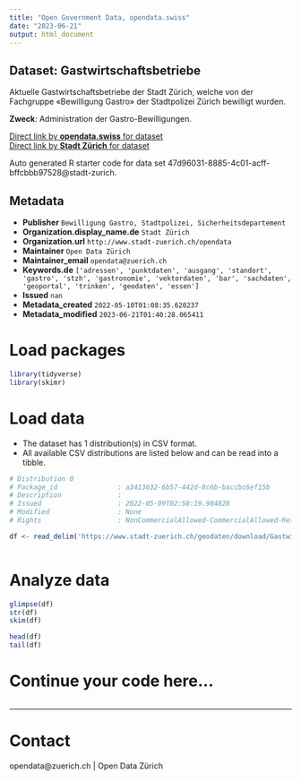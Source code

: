 ```yaml
---
title: "Open Government Data, opendata.swiss"
date: "2023-06-21"
output: html_document
---
```


## Dataset: Gastwirtschaftsbetriebe

Aktuelle Gastwirtschaftsbetriebe der Stadt Zürich, welche von der Fachgruppe «Bewilligung Gastro» der Stadtpolizei Zürich bewilligt wurden.

**Zweck**: Administration der Gastro-Bewilligungen.

[Direct link by **opendata.swiss** for dataset](https://opendata.swiss/de/dataset/gastwirtschaftsbetriebe)<br>
[Direct link by **Stadt Zürich** for dataset](https://data.stadt-zuerich.ch/dataset/geo_gastwirtschaftsbetriebe)

Auto generated R starter code for data set 47d96031-8885-4c01-acff-bffcbbb97528@stadt-zurich.

## Metadata

- **Publisher** `Bewilligung Gastro, Stadtpolizei, Sicherheitsdepartement`
- **Organization.display_name.de** `Stadt Zürich`
- **Organization.url** `http://www.stadt-zuerich.ch/opendata`
- **Maintainer** `Open Data Zürich`
- **Maintainer_email** `opendata@zuerich.ch`
- **Keywords.de** `['adressen', 'punktdaten', 'ausgang', 'standort', 'gastro', 'stzh', 'gastronomie', 'vektordaten', 'bar', 'sachdaten', 'geoportal', 'trinken', 'geodaten', 'essen']`
- **Issued** `nan`
- **Metadata_created** `2022-05-10T01:08:35.620237`
- **Metadata_modified** `2023-06-21T01:40:28.065411`


# Load packages

```r

library(tidyverse)
library(skimr)

```

# Load data

-   The dataset has 1 distribution(s) in CSV format.
-   All available CSV distributions are listed below and can be read into a tibble.

```r

# Distribution 0
# Package_id               : a3413632-6b57-442d-8c6b-baccbc6ef15b
# Description              : 
# Issued                   : 2022-05-09T02:58:19.984828
# Modified                 : None
# Rights                   : NonCommercialAllowed-CommercialAllowed-ReferenceNotRequired

df <- read_delim('https://www.stadt-zuerich.ch/geodaten/download/Gastwirtschaftsbetriebe?format=10008')



```

# Analyze data

```r

glimpse(df)
str(df)
skim(df)

head(df)
tail(df)

```

# Continue your code here...

```r

```

------------------------------------------------------------------------

# Contact

opendata@zuerich.ch | Open Data Zürich
